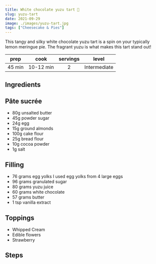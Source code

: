 ```yaml
---
title: White chocolate yuzu tart 🍋
slug: yuzu-tart
date: 2021-09-29
image: ./images/yuzu-tart.jpg
tags: ["Cheesecake & Pies"]
---
```


<StyledParagraph>This tangy and silky white chocolate yuzu tart is a spin on your typically lemon meringue pie. The fragrant yuzu is what makes this tart stand out!</StyledParagraph>

| prep | cook | servings | level |
| :--: | :--: | :------: | :---: |
| 45 min | 10-12 min |  2   | Intermediate  |

## Ingredients

## Pâte sucrée
- <ListItem>80g unsalted butter</ListItem>
- <ListItem>45g powder sugar</ListItem>
- <ListItem>24g egg</ListItem>
- <ListItem>15g ground almonds</ListItem>
- <ListItem>100g cake flour</ListItem>
- <ListItem>25g bread flour</ListItem>
- <ListItem>10g cocoa powder</ListItem>
- <ListItem>1g salt</ListItem>

## Filling
- <ListItem>76 grams egg yolks I used egg yolks from 4 large eggs</ListItem>
- <ListItem>96 grams granulated sugar</ListItem>
- <ListItem>80 grams yuzu juice</ListItem>
- <ListItem>60 grams white chocolate</ListItem>
- <ListItem>57 grams butter</ListItem>
- <ListItem>1 tsp vanilla extract</ListItem>

## Toppings
- <ListItem>Whipped Cream</ListItem>
- <ListItem>Edible flowers</ListItem>
- <ListItem>Strawberry</ListItem>

## Steps
